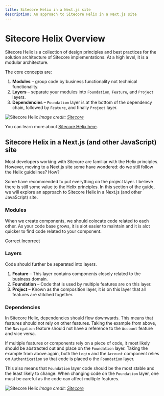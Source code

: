 ```yaml
---
title: Sitecore Helix in a Next.js site
description: An approach to Sitecore Helix in a Next.js site
---
```


# Sitecore Helix Overview
Sitecore Helix is a collection of design principles and best practices for the solution architecture of Sitecore implementations.  At a high level,
it is a modular architecture.

The core concepts are:
1. **Modules** &ndash; group code by business functionality not technical functionality.
1. **Layers** &ndash; separate your modules into `Foundation`, `Feature`, and `Project` layers.
1. **Dependencies** &ndash; `Foundation` layer is at the bottom of the dependency chain, followed by `Feature`, and finally `Project` layer.

![Sitecore Helix](../public/images/helix/helix.png)
*Image credit: [Sitecore](https://helix.sitecore.com/principles/architecture-principles/index.html)*

You can learn more about [Sitecore Helix here](https://helix.sitecore.com/introduction/index.html).  

## Sitecore Helix in a Next.js (and other JavaScript) site
Most developers working with Sitecore are familiar with the Helix principles. However, moving to a Next.js site some have wondered:
do we still follow the Helix guidelines? How?

Some have recommended to put everything on the project layer. I believe there is still some value to the Helix principles.
In this section of the guide, we will explore an approach to Sitecore Helix in a Next.js (and other JavaScript) site.

### Modules
When we create components, we should colocate code related to each other. As your code base grows, it is alot easier to maintain and it is alot
quicker to find code related to your component.

<Callout type="info">
    Correct
</Callout>
<FileTree>
  <FileTree.Folder name="components" defaultOpen>
    <FileTree.Folder name="Account" defaultOpen>
      <FileTree.File name="Account.module.css" />
      <FileTree.File name="Account.tsx" />
      <FileTree.File name="Account.graphql" />
    </FileTree.Folder>
    <FileTree.Folder name="Login" defaultOpen>
      <FileTree.File name="Login.module.css" />
      <FileTree.File name="Login.tsx" />
    </FileTree.Folder>
  </FileTree.Folder>
</FileTree>

<Callout type="error">
    Incorrect
</Callout>
<FileTree>
  <FileTree.Folder name="components" defaultOpen>
    <FileTree.File name="Account.tsx" />
    <FileTree.File name="Carousel.tsx" />
  </FileTree.Folder>
  <FileTree.Folder name="styles" defaultOpen>
    <FileTree.File name="Account.module.css" />
    <FileTree.File name="Carousel.module.css" />
  </FileTree.Folder>
  <FileTree.Folder name="graphql" defaultOpen>
    <FileTree.File name="Account.graphql" />
  </FileTree.Folder>
</FileTree>

### Layers
Code should further be separated into layers.

1. **Feature** &ndash; This layer contains components closely related to the business domain. 
1. **Foundation** &ndash; Code that is used by multiple features are on this layer.  
1. **Project** &ndash; Known as the composition layer, it is on this layer that all features are stitched together.
<FileTree>
  <FileTree.Folder name="components" defaultOpen>
    <FileTree.Folder name="Feature" defaultOpen>
      <FileTree.Folder name="Account" defaultOpen>
        <FileTree.Folder name="Account" defaultOpen>
          <FileTree.File name="Account.module.css" />
          <FileTree.File name="Account.tsx" />
          <FileTree.File name="Account.graphql" />
        </FileTree.Folder>
        <FileTree.Folder name="Login" defaultOpen>
          <FileTree.File name="Login.module.css" />
          <FileTree.File name="Login.tsx" />
        </FileTree.Folder>
      </FileTree.Folder>
      <FileTree.Folder name="Navigation" defaultOpen>
        <FileTree.Folder name="MainNavigation" defaultOpen>
          <FileTree.File name="MainNavigation.module.css" />
          <FileTree.File name="MainNavigation.tsx" />
          <FileTree.File name="MainNavigation.graphql" />
        </FileTree.Folder>
      </FileTree.Folder>
    </FileTree.Folder>
    <FileTree.Folder name="Foundation" defaultOpen>
      <FileTree.Folder name="Authentication" defaultOpen>
        <FileTree.File name="Authentication.ts" />
      </FileTree.Folder>
    </FileTree.Folder>
    <FileTree.Folder name="Project" defaultOpen>
      <FileTree.Folder name="Structure" defaultOpen>
        <FileTree.File name="OneColumnLayout.tsx" />
        <FileTree.File name="TwoColumnLayout.tsx" />
      </FileTree.Folder>
    </FileTree.Folder>
  </FileTree.Folder>
</FileTree>

### Dependencies
In Sitecore Helix, dependencies should flow downwards. This means that features should not rely on other features. Taking the example from above, the `Navigation` feature should not have
a reference to the `Account` feature and vice versa.

If multiple features or components rely on a piece of code, it most likely should be abstracted out and place on the `Foundation` layer. Taking the example from above again, both the `Login` and the `Account` component relies
on `Authentication` so that code is placed o the `Foundation` layer.

This also means that `Foundation` layer code should be the most stable and the least likely to change. When changing code on the `Foundation` layer, one must be careful
as the code can affect multiple features.

![Sitecore Helix](../public/images/helix/layer-dependencies.png)
*Image credit: [Sitecore](https://helix.sitecore.com/principles/architecture-principles/layers.html)*